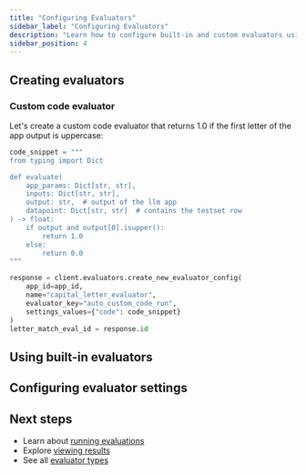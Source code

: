 ```yaml
---
title: "Configuring Evaluators"
sidebar_label: "Configuring Evaluators"
description: "Learn how to configure built-in and custom evaluators using the SDK"
sidebar_position: 4
---
```


<!-- TODO: Replace with new SDK evaluation content -->

## Creating evaluators

### Custom code evaluator

Let's create a custom code evaluator that returns 1.0 if the first letter of the app output is uppercase:

```python
code_snippet = """
from typing import Dict

def evaluate(
    app_params: Dict[str, str],
    inputs: Dict[str, str],
    output: str,  # output of the llm app
    datapoint: Dict[str, str]  # contains the testset row
) -> float:
    if output and output[0].isupper():
        return 1.0
    else:
        return 0.0
"""

response = client.evaluators.create_new_evaluator_config(
    app_id=app_id,
    name="capital_letter_evaluator",
    evaluator_key="auto_custom_code_run",
    settings_values={"code": code_snippet}
)
letter_match_eval_id = response.id
```

## Using built-in evaluators

<!-- TODO: Add content for using built-in evaluators -->

## Configuring evaluator settings

<!-- TODO: Add content for configuring evaluator settings -->

## Next steps

- Learn about [running evaluations](/evaluation/evaluation-from-sdk/running-evaluations)
- Explore [viewing results](/evaluation/evaluation-from-sdk/viewing-results)
- See all [evaluator types](/evaluation/configure-evaluators/overview)
